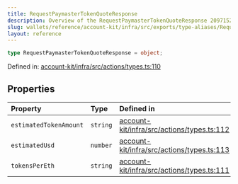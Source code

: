 ```yaml
---
title: RequestPaymasterTokenQuoteResponse
description: Overview of the RequestPaymasterTokenQuoteResponse 2097152
slug: wallets/reference/account-kit/infra/src/exports/type-aliases/RequestPaymasterTokenQuoteResponse
layout: reference
---
```


```ts
type RequestPaymasterTokenQuoteResponse = object;
```

Defined in: [account-kit/infra/src/actions/types.ts:110](https://github.com/alchemyplatform/aa-sdk/blob/923a52171f7246172caf350853843e6680197da9/account-kit/infra/src/actions/types.ts#L110)

## Properties

| Property                                               | Type     | Defined in                                                                                                                                                                        |
| :----------------------------------------------------- | :------- | :-------------------------------------------------------------------------------------------------------------------------------------------------------------------------------- |
| <a id="estimatedtokenamount" /> `estimatedTokenAmount` | `string` | [account-kit/infra/src/actions/types.ts:112](https://github.com/alchemyplatform/aa-sdk/blob/923a52171f7246172caf350853843e6680197da9/account-kit/infra/src/actions/types.ts#L112) |
| <a id="estimatedusd" /> `estimatedUsd`                 | `number` | [account-kit/infra/src/actions/types.ts:113](https://github.com/alchemyplatform/aa-sdk/blob/923a52171f7246172caf350853843e6680197da9/account-kit/infra/src/actions/types.ts#L113) |
| <a id="tokenspereth" /> `tokensPerEth`                 | `string` | [account-kit/infra/src/actions/types.ts:111](https://github.com/alchemyplatform/aa-sdk/blob/923a52171f7246172caf350853843e6680197da9/account-kit/infra/src/actions/types.ts#L111) |
